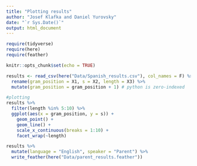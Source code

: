 ```yaml
---
title: "Plotting results"
author: "Josef Klafka and Daniel Yurovsky"
date: "`r Sys.Date()`"
output: html_document
---
```


```r
require(tidyverse)
require(here)
require(feather)

knitr::opts_chunk$set(echo = TRUE)
```

```r
results <- read_csv(here("Data/Spanish_results.csv"), col_names = F) %>%
  rename(gram_position = X1, s = X2, length = X3) %>%
  mutate(gram_position = gram_position + 1) # python is zero-indexed

#plotting 
results %>%
  filter(length %in% 5:10) %>% 
  ggplot(aes(x = gram_position, y = s)) + 
    geom_point() + 
    geom_line() + 
    scale_x_continuous(breaks = 1:10) + 
    facet_wrap(~length)
```

```r
results %>% 
  mutate(language = "English", speaker = "Parent") %>% 
  write_feather(here("Data/parent_results.feather"))
```